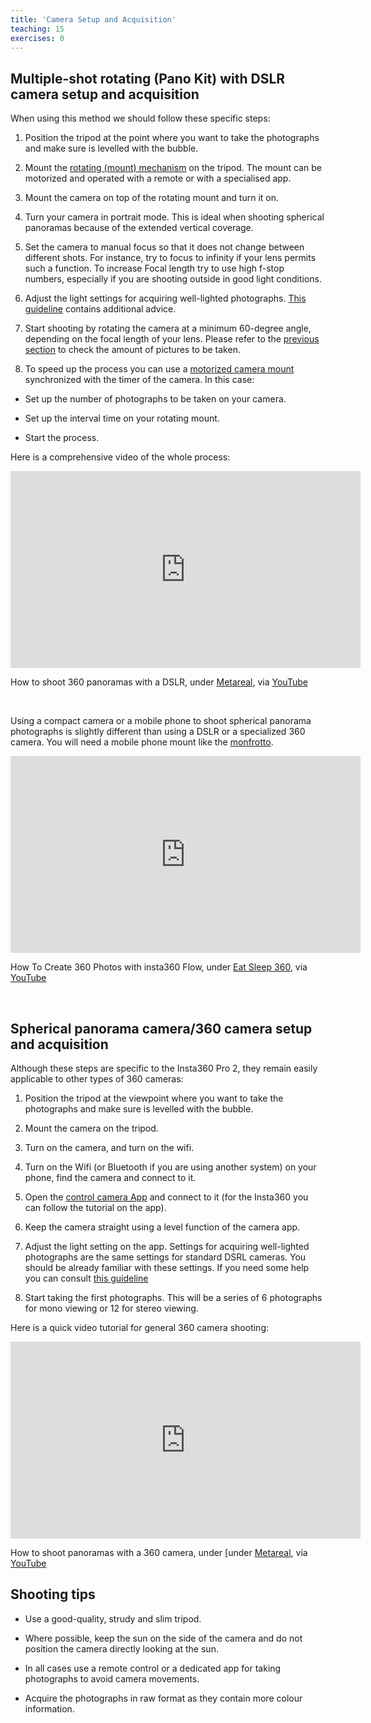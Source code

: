 ```yaml
---
title: 'Camera Setup and Acquisition'
teaching: 15
exercises: 0
---
```



## Multiple-shot rotating (Pano Kit) with DSLR camera setup and acquisition

When using this method  we should follow these specific steps:

1. Position the tripod at the point where you want to take the photographs and make sure is levelled with the bubble.

2. Mount the [rotating (mount) mechanism](https://www.manfrotto.com/global/move-quick-release-system-mvaqr/) on the tripod. The mount can be motorized and operated with a remote or with a specialised app.

3. Mount the camera on top of the rotating mount and turn it on.

4. Turn your camera in portrait mode. This is ideal when shooting spherical panoramas because of the extended vertical coverage.

5. Set the camera to manual focus so that it does not 
change between different shots. 
For instance, try to focus to infinity if your 
lens permits such a function. 
To increase Focal length try to use high f-stop numbers, 
especially if you are shooting outside in good light conditions.

6. Adjust the light settings for acquiring well-lighted photographs. [This guideline](https://capturetheatlas.com/camera-settings/) contains additional advice.

7. Start shooting by rotating the camera at a minimum 60-degree angle, depending
on the focal length of your lens. Please refer to the [previous section](difference-between-techniques.Rmd) to check the amount of pictures to be taken.

8. To speed up the process you can use a [motorized camera mount](https://www.manfrotto.com/global/genie-ii-pan-tilt-sy0031-0001/) synchronized with the timer of the camera. In this case:

  - Set up the number of photographs to be taken on your camera.
  
  - Set up the interval time on your rotating mount.
  
  - Start the process.
  

Here is a comprehensive video of the whole process:

<iframe width="560" height="315" src="https://www.youtube.com/embed/7dSl5h0OVjA?si=4AvLjWDz0IXgaq2p" title="YouTube video player" frameborder="0" allow="accelerometer; autoplay; clipboard-write; encrypted-media; gyroscope; picture-in-picture; web-share" allowfullscreen></iframe> 

How to shoot 360 panoramas with a DSLR, under [Metareal](https://www.metareal.com/), via [YouTube](https://www.youtube.com/watch?v=7dSl5h0OVjA) 


\ 

Using a compact camera or a mobile phone to shoot spherical panorama photographs is slightly different than using a DSLR or a specialized 360 camera.
You will need a mobile phone mount like the [monfrotto](https://www.manfrotto.com/global/pixi-pano360-remotely-controlled-motorized-head-mhpixi360/).

<!--
### Compact cameras and mobile phones 
1. Position the tripod at the point where you want to take the photographs and make sure is leveled with the bubble.

2. Mount the [rotating (mount) mechanism](https://www.manfrotto.com/global/move-quick-release-system-mvaqr/) on the tripod. The mount can be motorized and operated with a remote or with a specialised app.

3. Mount the camera or the mobile phone (with a [tripod adapter](https://www.manfrotto.com/global/products/smartphones-action-cameras-drones/smartphone-accessories/)) on top of the rotating mount and turn it on and make sure is levelled with the level function.

- Adjust the light setting on the camera or the app. Settings for acquiring well-lighted photographs are the same settings for standard DSRL cameras (although there are some limitations on compact cameras and mobile phones). You should be already familiar with these settings. If you need some help you can consult [this guideline](https://capturetheatlas.com/camera-settings/)

- Start shooting the first photograph.

- Rotate the mount at the desired angle degree (please refer to [previous section](differences-between.techniques.Rmd)) using the remote control to the next position.

- Take the next shot until completing the full 360 rotation

- To speed up the process you can use a compact camera [motorized camera mount](https://www.manfrotto.com/global/pixi-pano360-remotely-controlled-motorized-head-mhpixi360/) synchronized with the timer of the camera (if the camera offers this function otherwise take manual shots with the remote of the camera). In this case:

  - Set up the number of photographs to be taken on your camera.
  
  - Set up the interval time on your rotating mount.
  
  - Start the process.
  
- To speed up the process with a mobile phone you can use a  mobile phone mount like the [monfrotto](https://www.manfrotto.com/global/pixi-pano360-remotely-controlled-motorized-head-mhpixi360/) or the [Insta360 Flow](https://www.insta360.com/product/insta360-flow) with the proprietary app. In this case:

  - Set up the app so that it will take a full 360 rotation.
  
  - Start the process.
  
\  
-->
  
<iframe width="560" height="315" src="https://www.youtube.com/embed/YHXYS1xEQrM?si=QA8Z0-8fIEz9qHDe" title="YouTube video player" frameborder="0" allow="accelerometer; autoplay; clipboard-write; encrypted-media; gyroscope; picture-in-picture; web-share" allowfullscreen></iframe>
How To Create 360 Photos with insta360 Flow, under [Eat Sleep 360](https://eatsleep360.ck.page/), via [YouTube](https://www.youtube.com/watch?v=YHXYS1xEQrM) 

\
 
## Spherical panorama camera/360 camera setup and acquisition

Although these steps are specific to the Insta360 Pro 2, they remain easily applicable to other types of 360 cameras:

1. Position the tripod at the viewpoint where you want to take the photographs and make sure is levelled with the bubble.

2. Mount the camera on the tripod.

3. Turn on the camera, and turn on the wifi.

4. Turn on the Wifi (or Bluetooth if you are using another system) on your phone, find the camera and connect to it.

5. Open the [control camera App](https://www.insta360.com/download/insta360-pro2) and connect to it (for the Insta360 you can follow the tutorial on the app).

6. Keep the camera straight using a level function of the camera app.

7. Adjust the light setting on the app. Settings for acquiring well-lighted photographs are the same settings for standard DSRL cameras. You should be already familiar with these settings. If you need some help you can consult [this guideline](https://capturetheatlas.com/camera-settings/)

8. Start taking the first photographs. This will be a series of 6 photographs for mono viewing or 12 for stereo viewing.

Here is a quick video tutorial for general 360 camera shooting:

<iframe width="560" height="315" src="https://www.youtube.com/embed/wlOwvnYQT0k?si=g3-TW1pLlzgEfzl9" title="YouTube video player" frameborder="0" allow="accelerometer; autoplay; clipboard-write; encrypted-media; gyroscope; picture-in-picture; web-share" allowfullscreen></iframe>
How to shoot panoramas with a 360 camera, under [under [Metareal](https://www.metareal.com/), via [YouTube](https://www.youtube.com/watch?v=wlOwvnYQT0k)



## Shooting tips

- Use a good-quality, strudy and slim tripod.

- Where possible, keep the sun on the side of the camera and do not position the camera directly looking at the sun.

- In all cases use a remote control or a dedicated app for taking photographs to avoid camera movements.

- Acquire the photographs in raw format as they contain more colour information. 


